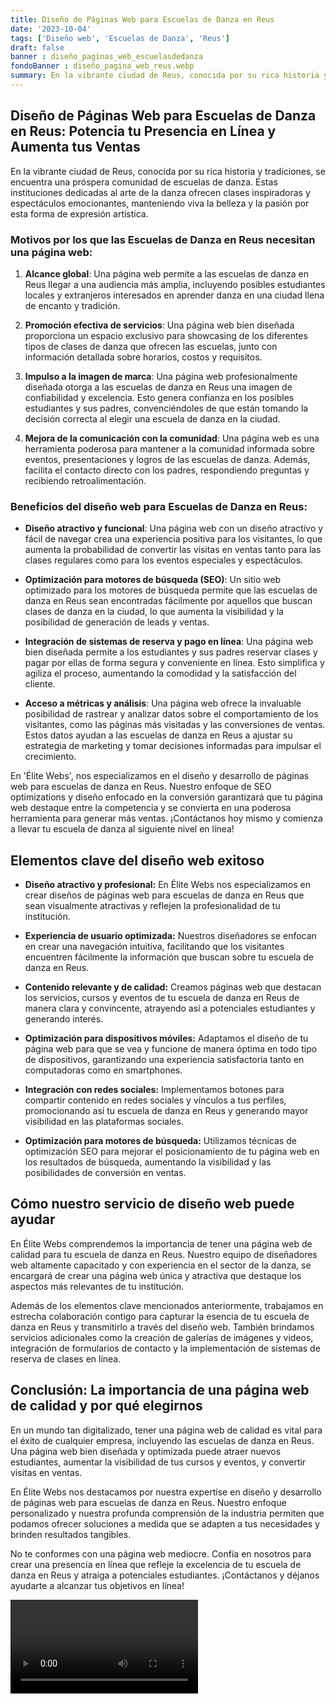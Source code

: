 ```yaml
---
title: Diseño de Páginas Web para Escuelas de Danza en Reus
date: '2023-10-04'
tags: ['Diseño web', 'Escuelas de Danza', 'Reus']
draft: false
banner : diseño_paginas_web_escuelasdedanza
fondoBanner : diseño_pagina_web_reus.webp
summary: En la vibrante ciudad de Reus, conocida por su rica historia y tradiciones, se encuentra una próspera comunidad de escuelas de danza. Estas instituciones dedicadas al arte de la danza ofrecen clases inspiradoras y espectáculos emocionantes, manteniendo viva la belleza y la pasión por esta forma de expresión artística.
---
```


## Diseño de Páginas Web para Escuelas de Danza en Reus: Potencia tu Presencia en Línea y Aumenta tus Ventas

En la vibrante ciudad de Reus, conocida por su rica historia y tradiciones, se encuentra una próspera comunidad de escuelas de danza. Estas instituciones dedicadas al arte de la danza ofrecen clases inspiradoras y espectáculos emocionantes, manteniendo viva la belleza y la pasión por esta forma de expresión artística.

### Motivos por los que las Escuelas de Danza en Reus necesitan una página web:

1. **Alcance global**: Una página web permite a las escuelas de danza en Reus llegar a una audiencia más amplia, incluyendo posibles estudiantes locales y extranjeros interesados en aprender danza en una ciudad llena de encanto y tradición.

2. **Promoción efectiva de servicios**: Una página web bien diseñada proporciona un espacio exclusivo para showcasing de los diferentes tipos de clases de danza que ofrecen las escuelas, junto con información detallada sobre horarios, costos y requisitos.

3. **Impulso a la imagen de marca**: Una página web profesionalmente diseñada otorga a las escuelas de danza en Reus una imagen de confiabilidad y excelencia. Esto genera confianza en los posibles estudiantes y sus padres, convenciéndoles de que están tomando la decisión correcta al elegir una escuela de danza en la ciudad.

4. **Mejora de la comunicación con la comunidad**: Una página web es una herramienta poderosa para mantener a la comunidad informada sobre eventos, presentaciones y logros de las escuelas de danza. Además, facilita el contacto directo con los padres, respondiendo preguntas y recibiendo retroalimentación.

### Beneficios del diseño web para Escuelas de Danza en Reus:

- **Diseño atractivo y funcional**: Una página web con un diseño atractivo y fácil de navegar crea una experiencia positiva para los visitantes, lo que aumenta la probabilidad de convertir las visitas en ventas tanto para las clases regulares como para los eventos especiales y espectáculos.

- **Optimización para motores de búsqueda (SEO)**: Un sitio web optimizado para los motores de búsqueda permite que las escuelas de danza en Reus sean encontradas fácilmente por aquellos que buscan clases de danza en la ciudad, lo que aumenta la visibilidad y la posibilidad de generación de leads y ventas.

- **Integración de sistemas de reserva y pago en línea**: Una página web bien diseñada permite a los estudiantes y sus padres reservar clases y pagar por ellas de forma segura y conveniente en línea. Esto simplifica y agiliza el proceso, aumentando la comodidad y la satisfacción del cliente.

- **Acceso a métricas y análisis**: Una página web ofrece la invaluable posibilidad de rastrear y analizar datos sobre el comportamiento de los visitantes, como las páginas más visitadas y las conversiones de ventas. Estos datos ayudan a las escuelas de danza en Reus a ajustar su estrategia de marketing y tomar decisiones informadas para impulsar el crecimiento.

En 'Élite Webs', nos especializamos en el diseño y desarrollo de páginas web para escuelas de danza en Reus. Nuestro enfoque de SEO optimizations y diseño enfocado en la conversión garantizará que tu página web destaque entre la competencia y se convierta en una poderosa herramienta para generar más ventas. ¡Contáctanos hoy mismo y comienza a llevar tu escuela de danza al siguiente nivel en línea!

<GifSeo />

<Cta />

## Elementos clave del diseño web exitoso

- **Diseño atractivo y profesional:** En Élite Webs nos especializamos en crear diseños de páginas web para escuelas de danza en Reus que sean visualmente atractivas y reflejen la profesionalidad de tu institución.

- **Experiencia de usuario optimizada:** Nuestros diseñadores se enfocan en crear una navegación intuitiva, facilitando que los visitantes encuentren fácilmente la información que buscan sobre tu escuela de danza en Reus.

- **Contenido relevante y de calidad:** Creamos páginas web que destacan los servicios, cursos y eventos de tu escuela de danza en Reus de manera clara y convincente, atrayendo así a potenciales estudiantes y generando interés.

- **Optimización para dispositivos móviles:** Adaptamos el diseño de tu página web para que se vea y funcione de manera óptima en todo tipo de dispositivos, garantizando una experiencia satisfactoria tanto en computadoras como en smartphones.

- **Integración con redes sociales:** Implementamos botones para compartir contenido en redes sociales y vínculos a tus perfiles, promocionando así tu escuela de danza en Reus y generando mayor visibilidad en las plataformas sociales.

- **Optimización para motores de búsqueda:** Utilizamos técnicas de optimización SEO para mejorar el posicionamiento de tu página web en los resultados de búsqueda, aumentando la visibilidad y las posibilidades de conversión en ventas.

## Cómo nuestro servicio de diseño web puede ayudar

En Élite Webs comprendemos la importancia de tener una página web de calidad para tu escuela de danza en Reus. Nuestro equipo de diseñadores web altamente capacitado y con experiencia en el sector de la danza, se encargará de crear una página web única y atractiva que destaque los aspectos más relevantes de tu institución.

Además de los elementos clave mencionados anteriormente, trabajamos en estrecha colaboración contigo para capturar la esencia de tu escuela de danza en Reus y transmitirlo a través del diseño web. También brindamos servicios adicionales como la creación de galerías de imágenes y videos, integración de formularios de contacto y la implementación de sistemas de reserva de clases en línea.

## Conclusión: La importancia de una página web de calidad y por qué elegirnos

En un mundo tan digitalizado, tener una página web de calidad es vital para el éxito de cualquier empresa, incluyendo las escuelas de danza en Reus. Una página web bien diseñada y optimizada puede atraer nuevos estudiantes, aumentar la visibilidad de tus cursos y eventos, y convertir visitas en ventas.

En Élite Webs nos destacamos por nuestra expertise en diseño y desarrollo de páginas web para escuelas de danza en Reus. Nuestro enfoque personalizado y nuestra profunda comprensión de la industria permiten que podamos ofrecer soluciones a medida que se adapten a tus necesidades y brinden resultados tangibles.

No te conformes con una página web mediocre. Confía en nosotros para crear una presencia en línea que refleje la excelencia de tu escuela de danza en Reus y atraiga a potenciales estudiantes. ¡Contáctanos y déjanos ayudarte a alcanzar tus objetivos en línea!

<Video />

<CtaBot job='Escuelas de Danza' city='Reus'/>

<Gmaps query='Reus+españa+maps' />